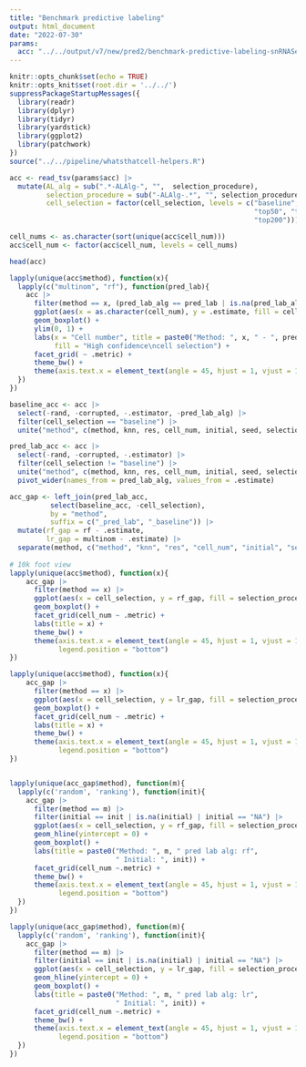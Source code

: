 ```yaml
---
title: "Benchmark predictive labeling"
output: html_document
date: "2022-07-30"
params:
  acc: "../../output/v7/new/pred2/benchmark-predictive-labeling-snRNASeq.tsv"
---
```


```r
knitr::opts_chunk$set(echo = TRUE)
knitr::opts_knit$set(root.dir = '../../')
suppressPackageStartupMessages({
  library(readr)
  library(dplyr)
  library(tidyr)
  library(yardstick)
  library(ggplot2)
  library(patchwork)
})
source("../../pipeline/whatsthatcell-helpers.R")
```


```r
acc <- read_tsv(params$acc) |> 
  mutate(AL_alg = sub(".*-ALAlg-", "",  selection_procedure),
         selection_procedure = sub("-ALAlg-.*", "", selection_procedure),
         cell_selection = factor(cell_selection, levels = c("baseline", "top10", 
                                                            "top50", "top100", 
                                                            "top200")))

cell_nums <- as.character(sort(unique(acc$cell_num)))
acc$cell_num <- factor(acc$cell_num, levels = cell_nums)

head(acc)

lapply(unique(acc$method), function(x){
  lapply(c("multinom", "rf"), function(pred_lab){
    acc |> 
      filter(method == x, (pred_lab_alg == pred_lab | is.na(pred_lab_alg))) |> 
      ggplot(aes(x = as.character(cell_num), y = .estimate, fill = cell_selection)) +
      geom_boxplot() +
      ylim(0, 1) +
      labs(x = "Cell number", title = paste0("Method: ", x, " - ", pred_lab), 
           fill = "High confidence\ncell selection") +
      facet_grid( ~ .metric) +
      theme_bw() +
      theme(axis.text.x = element_text(angle = 45, hjust = 1, vjust = 1))
  })
})
```


```r
baseline_acc <- acc |> 
  select(-rand, -corrupted, -.estimator, -pred_lab_alg) |> 
  filter(cell_selection == "baseline") |> 
  unite("method", c(method, knn, res, cell_num, initial, seed, selection_procedure, .metric, AL_alg), sep = ",")

pred_lab_acc <- acc |> 
  select(-rand, -corrupted, -.estimator) |> 
  filter(cell_selection != "baseline") |> 
  unite("method", c(method, knn, res, cell_num, initial, seed, selection_procedure, .metric, AL_alg), sep = ',') |> 
  pivot_wider(names_from = pred_lab_alg, values_from = .estimate)

acc_gap <- left_join(pred_lab_acc, 
          select(baseline_acc, -cell_selection), 
          by = "method",
          suffix = c("_pred_lab", "_baseline")) |> 
  mutate(rf_gap = rf - .estimate,
         lr_gap = multinom - .estimate) |> 
  separate(method, c("method", "knn", "res", "cell_num", "initial", "seed", "selection_procedure", ".metric", "AL_alg"), sep = ",")
  
# 10k foot view
lapply(unique(acc$method), function(x){
    acc_gap |> 
      filter(method == x) |> 
      ggplot(aes(x = cell_selection, y = rf_gap, fill = selection_procedure)) +
      geom_boxplot() +
      facet_grid(cell_num ~ .metric) +
      labs(title = x) +
      theme_bw() +
      theme(axis.text.x = element_text(angle = 45, hjust = 1, vjust = 1),
            legend.position = "bottom")
}) 

lapply(unique(acc$method), function(x){
    acc_gap |> 
      filter(method == x) |> 
      ggplot(aes(x = cell_selection, y = lr_gap, fill = selection_procedure)) +
      geom_boxplot() +
      facet_grid(cell_num ~ .metric) +
      labs(title = x) +
      theme_bw() +
      theme(axis.text.x = element_text(angle = 45, hjust = 1, vjust = 1),
            legend.position = "bottom")
})


lapply(unique(acc_gap$method), function(m){
  lapply(c('random', 'ranking'), function(init){
    acc_gap |> 
      filter(method == m) |>
      filter(initial == init | is.na(initial) | initial == "NA") |> 
      ggplot(aes(x = cell_selection, y = rf_gap, fill = selection_procedure)) +
      geom_hline(yintercept = 0) +
      geom_boxplot() +
      labs(title = paste0("Method: ", m, " pred lab alg: rf",
                          " Initial: ", init)) +
      facet_grid(cell_num ~.metric) +
      theme_bw() +
      theme(axis.text.x = element_text(angle = 45, hjust = 1, vjust = 1),
            legend.position = "bottom")
  })
})

lapply(unique(acc_gap$method), function(m){
  lapply(c('random', 'ranking'), function(init){
    acc_gap |> 
      filter(method == m) |>
      filter(initial == init | is.na(initial) | initial == "NA") |> 
      ggplot(aes(x = cell_selection, y = lr_gap, fill = selection_procedure)) +
      geom_hline(yintercept = 0) +
      geom_boxplot() +
      labs(title = paste0("Method: ", m, " pred lab alg: lr",
                          " Initial: ", init)) +
      facet_grid(cell_num ~.metric) +
      theme_bw() +
      theme(axis.text.x = element_text(angle = 45, hjust = 1, vjust = 1),
            legend.position = "bottom")
  })
})
```
